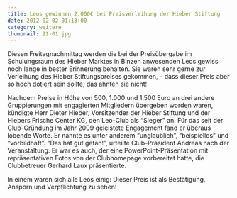 ```yaml
---
title: Leos gewinnen 2.000€ bei Preisverleihung der Hieber Stiftung
date: 2012-02-02 01:13:00
category: weitere
thumbnail: 21-01.jpg
---
```


Diesen Freitagnachmittag werden die bei der Preisübergabe im Schulungsraum des Hieber Marktes in Binzen anwesenden Leos gewiss noch lange in bester Erinnerung behalten. Sie waren sehr gerne zur Verleihung des Hieber Stiftungspreises gekommen, – dass dieser Preis aber so hoch dotiert sein sollte, das ahnten sie nicht!

Nachdem Preise in Höhe von 500, 1.000 und 1.500 Euro an drei andere Gruppierungen mit engagierten Mitgliedern übergeben worden waren, kündigte Herr Dieter Hieber, Vorsitzender der Hieber Stiftung und der Hiebers Frische Center KG, den Leo-Club als “Sieger” an. Für das seit der Club-Gründung im Jahr 2009 geleistete Engagement fand er überaus lobende Worte. Er nannte es unter anderem “unglaublich”, “beispiellos” und “vorbildhaft”.
“Das hat gut getan!”, urteilte Club-Präsident Andreas nach der Veranstaltung. Er war es auch, der eine PowerPoint-Präsentation mit repräsentativen Fotos von der Clubhomepage vorbereitet hatte, die Clubbetreuer Gerhard Laux präsentierte.

In einem waren sich alle Leos einig: Dieser Preis ist als Bestätigung, Ansporn und Verpflichtung zu sehen!
